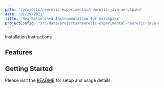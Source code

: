 ```yaml
---
path: '/projects/newrelic-experimental/newrelic-java-aerospike'
date: '01/29/2021'
title: 'New Relic Java Instrumentation for Aerospike'
projectConfig: 'src/data/projects/newrelic-experimental-newrelic-java-aerospike.json'
---
```


<!-- Imports must occur at the top of the file -->


<Link to="https://github.com/newrelic-experimental/newrelic-java-aerospike">
  Installation Instructions
</Link>

## Features

## Getting Started

Please visit the [README](https://github.com/newrelic-experimental/newrelic-java-aerospike#readme) for setup and usage details.
